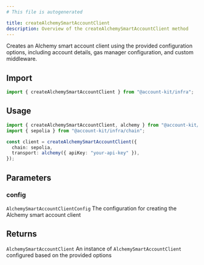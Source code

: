 ```yaml
---
# This file is autogenerated

title: createAlchemySmartAccountClient
description: Overview of the createAlchemySmartAccountClient method
---
```


Creates an Alchemy smart account client using the provided configuration options, including account details, gas manager configuration, and custom middleware.

## Import

```ts
import { createAlchemySmartAccountClient } from "@account-kit/infra";
```

## Usage

```ts
import { createAlchemySmartAccountClient, alchemy } from "@account-kit/infra";
import { sepolia } from "@account-kit/infra/chain";

const client = createAlchemySmartAccountClient({
  chain: sepolia,
  transport: alchemy({ apiKey: "your-api-key" }),
});
```

## Parameters

### config

`AlchemySmartAccountClientConfig`
The configuration for creating the Alchemy smart account client

## Returns

`AlchemySmartAccountClient`
An instance of `AlchemySmartAccountClient` configured based on the provided options
